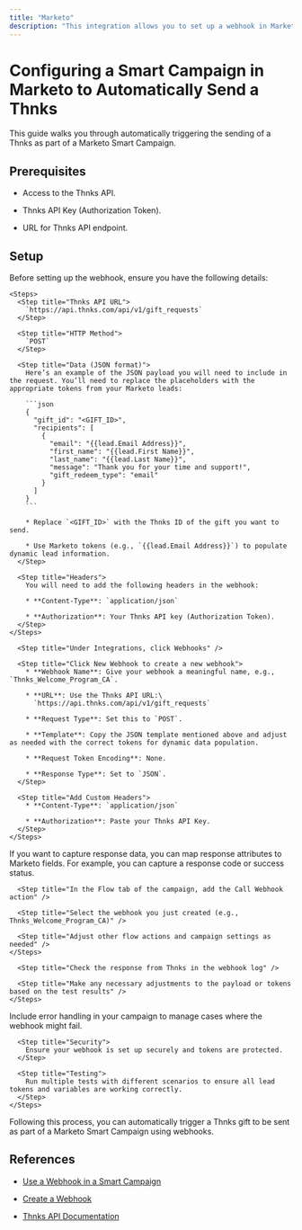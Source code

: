 ```yaml
---
title: "Marketo"
description: "This integration allows you to set up a webhook in Marketo that automatically triggers sending a Thnks through a Smart Campaign."
---
```


# Configuring a Smart Campaign in Marketo to Automatically Send a Thnks

This guide walks you through automatically triggering the sending of a Thnks as part of a Marketo Smart Campaign.

## Prerequisites

* Access to the Thnks API.

* Thnks API Key (Authorization Token).

* URL for Thnks API endpoint.

## Setup

<Steps>
  <Step title="Prepare Webhook Data">
    Before setting up the webhook, ensure you have the following details:

    <Steps>
      <Step title="Thnks API URL">
        `https://api.thnks.com/api/v1/gift_requests`
      </Step>

      <Step title="HTTP Method">
        `POST`
      </Step>

      <Step title="Data (JSON format)">
        Here’s an example of the JSON payload you will need to include in the request. You’ll need to replace the placeholders with the appropriate tokens from your Marketo leads:

        ```json
        {
          "gift_id": "<GIFT_ID>",
          "recipients": [
            {
              "email": "{{lead.Email Address}}",
              "first_name": "{{lead.First Name}}",
              "last_name": "{{lead.Last Name}}",
              "message": "Thank you for your time and support!",
              "gift_redeem_type": "email"
            }
          ]
        }
        ```

        * Replace `<GIFT_ID>` with the Thnks ID of the gift you want to send.

        * Use Marketo tokens (e.g., `{{lead.Email Address}}`) to populate dynamic lead information.
      </Step>

      <Step title="Headers">
        You will need to add the following headers in the webhook:

        * **Content-Type**: `application/json`

        * **Authorization**: Your Thnks API key (Authorization Token).
      </Step>
    </Steps>
  </Step>

  <Step title="Create a Webhook in Marketo">
    <Steps>
      <Step title="Log into Marketo and go to the Admin section" />

      <Step title="Under Integrations, click Webhooks" />

      <Step title="Click New Webhook to create a new webhook">
        * **Webhook Name**: Give your webhook a meaningful name, e.g., `Thnks_Welcome_Program_CA`.

        * **URL**: Use the Thnks API URL:\
          `https://api.thnks.com/api/v1/gift_requests`

        * **Request Type**: Set this to `POST`.

        * **Template**: Copy the JSON template mentioned above and adjust as needed with the correct tokens for dynamic data population.

        * **Request Token Encoding**: None.

        * **Response Type**: Set to `JSON`.
      </Step>

      <Step title="Add Custom Headers">
        * **Content-Type**: `application/json`

        * **Authorization**: Paste your Thnks API Key.
      </Step>
    </Steps>
  </Step>

  <Step title="Map Webhook Response (Optional)">
    <Steps>
      <Step title="Response Mappings">
        If you want to capture response data, you can map response attributes to Marketo fields. For example, you can capture a response code or success status.
      </Step>
    </Steps>
  </Step>

  <Step title="Add Webhook to Smart Campaign">
    <Steps>
      <Step title="Create or Edit a Smart Campaign in Marketo" />

      <Step title="In the Flow tab of the campaign, add the Call Webhook action" />

      <Step title="Select the webhook you just created (e.g., Thnks_Welcome_Program_CA)" />

      <Step title="Adjust other flow actions and campaign settings as needed" />
    </Steps>
  </Step>

  <Step title="Test and Verify">
    <Steps>
      <Step title="Run a test by triggering the Smart Campaign with a test lead" />

      <Step title="Check the response from Thnks in the webhook log" />

      <Step title="Make any necessary adjustments to the payload or tokens based on the test results" />
    </Steps>
  </Step>

  <Step title="Best Practices">
    <Steps>
      <Step title="Error Handling">
        Include error handling in your campaign to manage cases where the webhook might fail.
      </Step>

      <Step title="Security">
        Ensure your webhook is set up securely and tokens are protected.
      </Step>

      <Step title="Testing">
        Run multiple tests with different scenarios to ensure all lead tokens and variables are working correctly.
      </Step>
    </Steps>
  </Step>
</Steps>

Following this process, you can automatically trigger a Thnks gift to be sent as part of a Marketo Smart Campaign using webhooks.

## References

* [Use a Webhook in a Smart Campaign](https://experienceleague.adobe.com/en/docs/marketo/using/product-docs/core-marketo-concepts/smart-campaigns/flow-actions/use-a-webhook-in-a-smart-campaign)

* [Create a Webhook](https://experienceleague.adobe.com/en/docs/marketo/using/product-docs/administration/additional-integrations/create-a-webhook)

* [Thnks API Documentation](/api-reference/endpoint/create_gift_request)